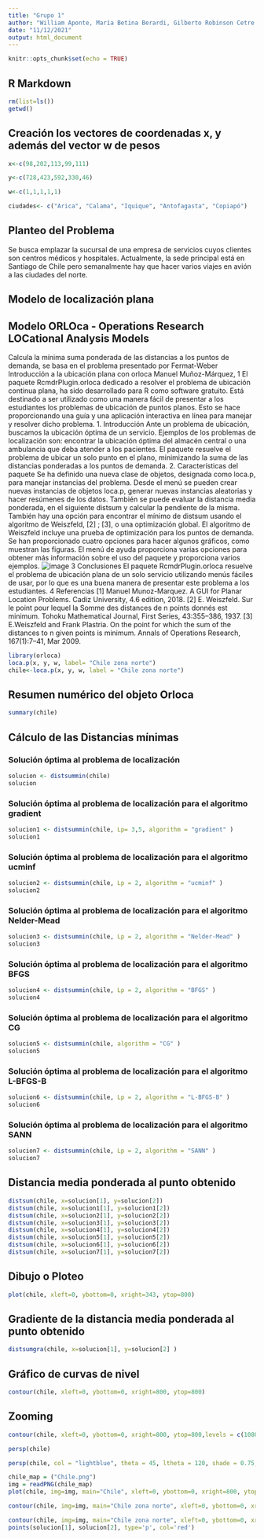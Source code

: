 ---
title: "Grupo 1"
author: "William Aponte, María Betina Berardi, Gilberto Robinson Cetre Palacio, Alejandra María Esteban, Claudia Zárate, Emiliano Tobares"
date: "11/12/2021"
output: html_document
---

```{r setup, include=FALSE}
knitr::opts_chunk$set(echo = TRUE)
```

## R Markdown

```{r}
rm(list=ls())
getwd()
```

## Creación los vectores de coordenadas x, y además del vector w de pesos

```{r}
x<-c(98,202,113,99,111)

y<-c(728,423,592,330,46)

w<-c(1,1,1,1,1)

ciudades<- c("Arica", "Calama", "Iquique", "Antofagasta", "Copiapó")

```

## Planteo del Problema

Se busca emplazar la sucursal de una empresa de servicios cuyos clientes son centros médicos y hospitales. Actualmente, la sede principal está en Santiago de Chile pero semanalmente hay que hacer varios viajes en avión a las ciudades del norte.

## Modelo de localización plana

## Modelo ORLOca - Operations Research LOCational Analysis Models

Calcula la mínima suma ponderada de las distancias a los puntos de demanda, se basa en el problema presentado por Fermat-Weber
Introducción a la ubicación plana con orloca
Manuel Muñoz-Márquez, 1
El paquete RcmdrPlugin.orloca dedicado a resolver el problema de ubicación continua plana, ha sido desarrollado para R como software gratuito.
Está destinado a ser utilizado como una manera fácil de presentar a los estudiantes los problemas de ubicación de puntos planos. Esto se hace proporcionando una guía y una aplicación interactiva en línea para manejar y resolver dicho problema.
1. Introducción
Ante un problema de ubicación, buscamos la ubicación óptima de un servicio. Ejemplos de los problemas de localización son: encontrar la ubicación óptima del almacén central o una ambulancia que deba atender a los pacientes.
El paquete resuelve el problema de ubicar un solo punto en el plano, minimizando la suma de las distancias ponderadas a los puntos de demanda.
2. Características del paquete
Se ha definido una nueva clase de objetos, designada como loca.p, para manejar instancias del problema.
Desde el menú se pueden crear nuevas instancias de objetos loca.p, generar nuevas instancias aleatorias y hacer resúmenes de los datos. También se puede evaluar la distancia media ponderada, en el siguiente distsum y calcular la pendiente de la misma.
También hay una opción para encontrar el mínimo de distsum usando el algoritmo de Weiszfeld, [2] ; [3], o una optimización global. El algoritmo de Weiszfeld incluye una prueba de optimización para los puntos de demanda. Se han proporcionado cuatro opciones para hacer algunos gráficos, como muestran las figuras. El menú de ayuda proporciona varias opciones para obtener más información sobre el uso del paquete y proporciona varios ejemplos.
![image](https://user-images.githubusercontent.com/95891858/147104999-bdaf240d-7965-465e-9b01-9659083a2854.png)
3 Conclusiones
El paquete RcmdrPlugin.orloca resuelve el problema de ubicación plana de un solo servicio utilizando menús fáciles de usar, por lo que es una buena manera de presentar este problema a los estudiantes. 
4 Referencias
[1] Manuel Munoz-Marquez. A GUI for Planar Location Problems. Cadiz University, 4.6 edition, 2018.
[2] E. Weiszfeld. Sur le point pour lequel la Somme des distances de n points donnés est minimum. Tohoku Mathematical Journal, First Series, 43:355–386, 1937.
[3] E.Weiszfeld and Frank Plastria. On the point for which the sum of the distances to n given points is minimum. Annals of Operations Research, 167(1):7–41, Mar 2009.



```{r}
library(orloca)
loca.p(x, y, w, label= "Chile zona norte")
chile<-loca.p(x, y, w, label = "Chile zona norte")
```

## Resumen numérico del objeto Orloca

```{r}
summary(chile)
```


## Cálculo de las Distancias mínimas

### Solución óptima al problema de localización


```{r}
solucion <- distsummin(chile)
solucion
```
### Solución óptima al problema de localización para el algoritmo gradient

```{r}
solucion1 <- distsummin(chile, Lp= 3,5, algorithm = "gradient" )
solucion1
```

### Solución óptima al problema de localización para el algoritmo ucminf

```{r}
solucion2 <- distsummin(chile, Lp = 2, algorithm = "ucminf" )
solucion2
```
### Solución óptima al problema de localización para el algoritmo Nelder-Mead

```{r}
solucion3 <- distsummin(chile, Lp = 2, algorithm = "Nelder-Mead" )
solucion3

```
### Solución óptima al problema de localización para el algoritmo BFGS

```{r}
solucion4 <- distsummin(chile, Lp = 2, algorithm = "BFGS" )
solucion4
```
### Solución óptima al problema de localización para el algoritmo CG

```{r}
solucion5 <- distsummin(chile, algorithm = "CG" )
solucion5
```

### Solución óptima al problema de localización para el algoritmo L-BFGS-B

```{r}
solucion6 <- distsummin(chile, Lp = 2, algorithm = "L-BFGS-B" )
solucion6
```
### Solución óptima al problema de localización para el algoritmo SANN

```{r}
solucion7 <- distsummin(chile, Lp = 2, algorithm = "SANN" )
solucion7
```




## Distancia media ponderada al punto obtenido

```{r}
distsum(chile, x=solucion[1], y=solucion[2])
distsum(chile, x=solucion1[1], y=solucion1[2])
distsum(chile, x=solucion2[1], y=solucion2[2])
distsum(chile, x=solucion3[1], y=solucion3[2])
distsum(chile, x=solucion4[1], y=solucion4[2])
distsum(chile, x=solucion5[1], y=solucion5[2])
distsum(chile, x=solucion6[1], y=solucion6[2])
distsum(chile, x=solucion7[1], y=solucion7[2])
```
## Dibujo o Ploteo

```{r}
plot(chile, xleft=0, ybottom=0, xright=343, ytop=800)
```


## Gradiente de la distancia media ponderada al punto obtenido

```{r}
distsumgra(chile, x=solucion[1], y=solucion[2] )
```

## Gráfico de curvas de nivel

```{r}
contour(chile, xleft=0, ybottom=0, xright=800, ytop=800)
```

## Zooming

```{r}
contour(chile, xleft=0, ybottom=0, xright=800, ytop=800,levels = c(1080, 1090, 1100, 1150,1200))

```



```{r}
persp(chile)
```



```{r}
persp(chile, col = "lightblue", theta = 45, ltheta = 120, shade = 0.75, ticktype = "detailed")
```


```{r}
chile_map = ("Chile.png")
img = readPNG(chile_map)
plot(chile, img=img, main="Chile", xleft=0, ybottom=0, xright=800, ytop=800)
```

```{r}
contour(chile, img=img, main="Chile zona norte", xleft=0, ybottom=0, xright=800, ytop=800)
```




```{r}
contour(chile, img=img, main="Chile zona norte", xleft=0, ybottom=0, xright=800, ytop=800)
points(solucion[1], solucion[2], type='p', col='red')
```


